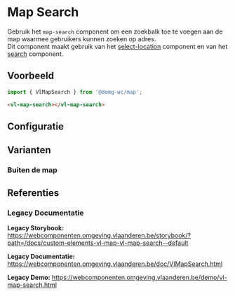 
# Map Search

Gebruik het `map-search` component om een zoekbalk toe te voegen aan de map waarmee gebruikers kunnen zoeken op adres.<br/>
Dit component maakt gebruik van het [select-location](/docs/map-select-location--select-location-default) component en van het [search](/docs/components-search--search-default) component.

## Voorbeeld

```js
import { VlMapSearch } from '@domg-wc/map';
```

```html
<vl-map-search></vl-map-search>
```

<DocsStory id="map-search--map-search-default" />

## Configuratie

<ArgsTable story={PRIMARY_STORY} />

## Varianten

### Buiten de map

<DocsStory id="map-search--map-search-outside-map" />

## Referenties

### Legacy Documentatie

**Legacy Storybook:** https://webcomponenten.omgeving.vlaanderen.be/storybook/?path=/docs/custom-elements-vl-map-vl-map-search--default

**Legacy Documentatie:** https://webcomponenten.omgeving.vlaanderen.be/doc/VlMapSearch.html

**Legacy Demo:** https://webcomponenten.omgeving.vlaanderen.be/demo/vl-map-search.html
